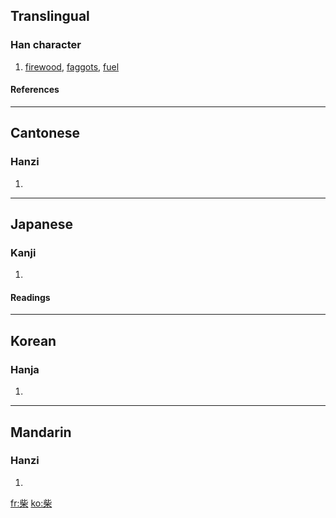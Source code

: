 {{see|茈}}

==Translingual==
===Han character===
{{Han char|rn=75|rad=木|as=05|sn=9|four=2190<sub>4</sub>|canj=卜心木 (YPD)}}
# [[firewood]], [[faggots]], [[fuel]]
====References====
{{Han ref|kx=0521.060|dkj=14664|dj=0909.040|hdz=21197.110|uh=67F4|ud=26612|bh=AEE3|bd=44771}}

----
==Cantonese==
===Hanzi===
{{yue-hanzi|jyut=|y=chaai4}}
# {{defn|Cantonese}}

----
==Japanese==
===Kanji===
{{ja-kanji|grade=|rs=木05}}
# {{defn|Japanese}} 
====Readings====
{{ja-readings|on=[[さい]] (sai), [[し]] (shi)|kun=[[しば]] (shiba)}}

----
==Korean==
===Hanja===
{{ko-hanja|hangeul=[[시]], [[채]]|eumhun=|rv=si, chae|mr=si, ch'ae|y=si, chay}}
# {{defn|Korean}}

----
==Mandarin==
===Hanzi===
{{cmn-hanzi|pin=[[chái]] ([[chai2]])|wg=ch'ai<sup>2</sup>}}
# {{defn|Mandarin}}

[[fr:柴]]
[[ko:柴]]